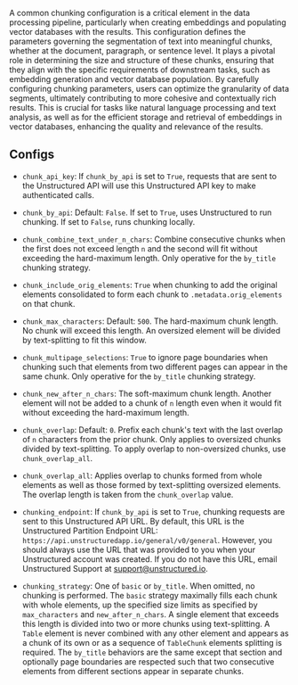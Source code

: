 
A common chunking configuration is a critical element in the data processing pipeline, particularly when creating embeddings and populating vector databases with the results. This configuration defines the parameters governing the segmentation of text into meaningful chunks, whether at the document, paragraph, or sentence level. It plays a pivotal role in determining the size and structure of these chunks, ensuring that they align with the specific requirements of downstream tasks, such as embedding generation and vector database population. By carefully configuring chunking parameters, users can optimize the granularity of data segments, ultimately contributing to more cohesive and contextually rich results. This is crucial for tasks like natural language processing and text analysis, as well as for the efficient storage and retrieval of embeddings in vector databases, enhancing the quality and relevance of the results.

## Configs

*   `chunk_api_key`: If `chunk_by_api` is set to `True`, requests that are sent to the Unstructured API will use this Unstructured API key to make authenticated calls.

*   `chunk_by_api`: Default: `False`. If set to `True`, uses Unstructured to run chunking. If set to `False`, runs chunking locally.

*   `chunk_combine_text_under_n_chars`: Combine consecutive chunks when the first does not exceed length `n` and the second will fit without exceeding the hard-maximum length. Only operative for the `by_title` chunking strategy.

*   `chunk_include_orig_elements`: `True` when chunking to add the original elements consolidated to form each chunk to `.metadata.orig_elements` on that chunk.

*   `chunk_max_characters`: Default: `500`. The hard-maximum chunk length. No chunk will exceed this length. An oversized element will be divided by text-splitting to fit this window.

*   `chunk_multipage_selections`: `True` to ignore page boundaries when chunking such that elements from two different pages can appear in the same chunk. Only operative for the `by_title` chunking strategy.

*   `chunk_new_after_n_chars`: The soft-maximum chunk length. Another element will not be added to a chunk of `n` length even when it would fit without exceeding the hard-maximum length.

*   `chunk_overlap`: Default: `0`. Prefix each chunk's text with the last overlap of `n` characters from the prior chunk. Only applies to oversized chunks divided by text-splitting. To apply overlap to non-oversized chunks, use `chunk_overlap_all`.

*   `chunk_overlap_all`: Applies overlap to chunks formed from whole elements as well as those formed by text-splitting oversized elements. The overlap length is taken from the `chunk_overlap` value.

*   `chunking_endpoint`: If `chunk_by_api` is set to `True`, chunking requests are sent to this Unstructured API URL. By default, this URL is the Unstructured Partition Endpoint URL: `https://api.unstructuredapp.io/general/v0/general`. However, you should always use the URL that was provided to you when your Unstructured account was created. If you do not have this URL, email Unstructured Support at [support@unstructured.io](mailto:support@unstructured.io).

*   `chunking_strategy`: One of `basic` or `by_title`. When omitted, no chunking is performed. The `basic` strategy maximally fills each chunk with whole elements, up the specified size limits as specified by `max_characters` and `new_after_n_chars`. A single element that exceeds this length is divided into two or more chunks using text-splitting. A `Table` element is never combined with any other element and appears as a chunk of its own or as a sequence of `TableChunk` elements splitting is required. The `by_title` behaviors are the same except that section and optionally page boundaries are respected such that two consecutive elements from different sections appear in separate chunks.